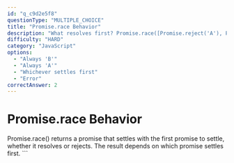 ```yaml
---
id: "q_c9d2e5f8"
questionType: "MULTIPLE_CHOICE"
title: "Promise.race Behavior"
description: "What resolves first? Promise.race([Promise.reject('A'), Promise.resolve('B')]);"
difficulty: "HARD"
category: "JavaScript"
options:
  - "Always 'B'"
  - "Always 'A'"
  - "Whichever settles first"
  - "Error"
correctAnswer: 2
---
```


# Promise.race Behavior

Promise.race() returns a promise that settles with the first promise to settle, whether it resolves or rejects. The result depends on which promise settles first.
\`\`\`
